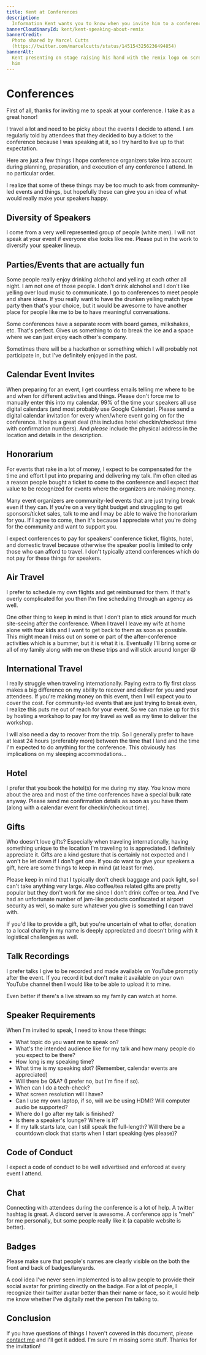 ```yaml
---
title: Kent at Conferences
description:
  Information Kent wants you to know when you invite him to a conference.
bannerCloudinaryId: kent/kent-speaking-about-remix
bannerCredit:
  Photo shared by Marcel Cutts
  (https://twitter.com/marcelcutts/status/1451543256236494854)
bannerAlt:
  Kent presenting on stage raising his hand with the remix logo on screen behind
  him
---
```


# Conferences

First of all, thanks for inviting me to speak at your conference. I take it as a
great honor!

I travel a lot and need to be picky about the events I decide to attend. I am
regularly told by attendees that they decided to buy a ticket to the conference
because I was speaking at it, so I try hard to live up to that expectation.

Here are just a few things I hope conference organizers take into account during
planning, preparation, and execution of any conference I attend. In no
particular order.

<callout-muted class="aside">
  I realize that some of these things may be too much to ask from community-led
  events and things, but hopefully these can give you an idea of what would
  really make your speakers happy.
</callout-muted>

## Diversity of Speakers

I come from a very well represented group of people (white men). I will not
speak at your event if everyone else looks like me. Please put in the work to
diversify your speaker lineup.

## Parties/Events that are actually fun

Some people really enjoy drinking alchohol and yelling at each other all night.
I am not one of those people. I don't drink alchohol and I don't like yelling
over loud music to communicate. I go to conferences to meet people and share
ideas. If you really want to have the drunken yelling match type party then
that's your choice, but it would be awesome to have another place for people
like me to be to have meaningful conversations.

Some conferences have a separate room with board games, milkshakes, etc. That's
perfect. Gives us something to do to break the ice and a space where we can just
enjoy each other's company.

Sometimes there will be a hackathon or something which I will probably not
participate in, but I've definitely enjoyed in the past.

## Calendar Event Invites

When preparing for an event, I get countless emails telling me where to be and
when for different activities and things. Please don't force me to manually
enter this into my calendar. 99% of the time your speakers all use digital
calendars (and most probably use Google Calendar). Please send a digital
calendar invitation for every when/where event going on for the conference. It
helps a great deal (this includes hotel checkin/checkout time with confirmation
numbers). And _please_ include the physical address in the location and details
in the description.

## Honorarium

For events that rake in a lot of money, I expect to be compensated for the time
and effort I put into preparing and delivering my talk. I'm often cited as a
reason people bought a ticket to come to the conference and I expect that value
to be recognized for events where the organizers are making money.

Many event organizers are community-led events that are just trying break even
if they can. If you're on a very tight budget and struggling to get
sponsors/ticket sales, talk to me and I may be able to waive the honorarium for
you. If I agree to come, then it's because I appreciate what you're doing for
the community and want to support you.

<callout-info>
  I expect conferences to pay for speakers' conference ticket, flights, hotel,
  and domestic travel because otherwise the speaker pool is limited to only
  those who can afford to travel. I don't typically attend conferences which do
  not pay for these things for speakers.
</callout-info>

## Air Travel

I prefer to schedule my own flights and get reimbursed for them. If that's
overly complicated for you then I'm fine scheduling through an agency as well.

One other thing to keep in mind is that I don't plan to stick around for much
site-seeing after the conference. When I travel I leave my wife at home alone
with four kids and I want to get back to them as soon as possible. This might
mean I miss out on some or part of the after-conference activities which is a
bummer, but it is what it is. Eventually I'll bring some or all of my family
along with me on these trips and will stick around longer 😄

## International Travel

I really struggle when traveling internationally. Paying extra to fly first
class makes a big difference on my ability to recover and deliver for you and
your attendees. If you're making money on this event, then I will expect you to
cover the cost. For community-led events that are just trying to break even, I
realize this puts me out of reach for your event. So we can make up for this by
hosting a workshop to pay for my travel as well as my time to deliver the
workshop.

I will also need a day to recover from the trip. So I generally prefer to have
at least 24 hours (preferably more) between the time that I land and the time
I'm expected to do anything for the conference. This obviously has implications
on my sleeping accommodations...

## Hotel

I prefer that you book the hotel(s) for me during my stay. You know more about
the area and most of the time conferences have a special bulk rate anyway.
Please send me confirmation details as soon as you have them (along with a
calendar event for checkin/checkout time).

## Gifts

Who doesn't love gifts? Especially when traveling internationally, having
something unique to the location I'm traveling to is appreciated. I definitely
appreciate it. Gifts are a kind gesture that is certainly not expected and I
won't be let down if I don't get one. If you do want to give your speakers a
gift, here are some things to keep in mind (at least for me).

Please keep in mind that I typically don't check baggage and pack light, so I
can't take anything very large. Also coffee/tea related gifts are pretty popular
but they don't work for me since I don't drink coffee or tea. And I've had an
unfortunate number of jam-like products confiscated at airport security as well,
so make sure whatever you give is something I can travel with.

If you'd like to provide a gift, but you're uncertain of what to offer, donation
to a local charity in my name is deeply appreciated and doesn't bring with it
logistical challenges as well.

## Talk Recordings

I prefer talks I give to be recorded and made available on YouTube promptly
after the event. If you record it but don't make it available on your own
YouTube channel then I would like to be able to upload it to mine.

Even better if there's a live stream so my family can watch at home.

## Speaker Requirements

When I'm invited to speak, I need to know these things:

- What topic do you want me to speak on?
- What's the intended audience like for my talk and how many people do you
  expect to be there?
- How long is my speaking time?
- What time is my speaking slot? (Remember, calendar events are appreciated)
- Will there be Q&A? (I prefer no, but I'm fine if so).
- When can I do a tech-check?
- What screen resolution will I have?
- Can I use my own laptop, if so, will we be using HDMI? Will computer audio be
  supported?
- Where do I go after my talk is finished?
- Is there a speaker's lounge? Where is it?
- If my talk starts late, can I still speak the full-length? Will there be a
  countdown clock that starts when I start speaking (yes please)?

## Code of Conduct

I expect a code of conduct to be well advertised and enforced at every event I
attend.

## Chat

Connecting with attendees during the conference is a lot of help. A twitter
hashtag is great. A discord server is awesome. A conference app is "meh" for me
personally, but some people really like it (a capable website is better).

## Badges

Please make sure that people's names are clearly visible on the both the front
and back of badges/lanyards.

A cool idea I've never seen implemented is to allow people to provide their
social avatar for printing directly on the badge. For a lot of people, I
recognize their twitter avatar better than their name or face, so it would help
me know whether I've digitally met the person I'm talking to.

## Conclusion

If you have questions of things I haven't covered in this document, please
[contact me](/contact) and I'll get it added. I'm sure I'm missing some stuff.
Thanks for the invitation!

